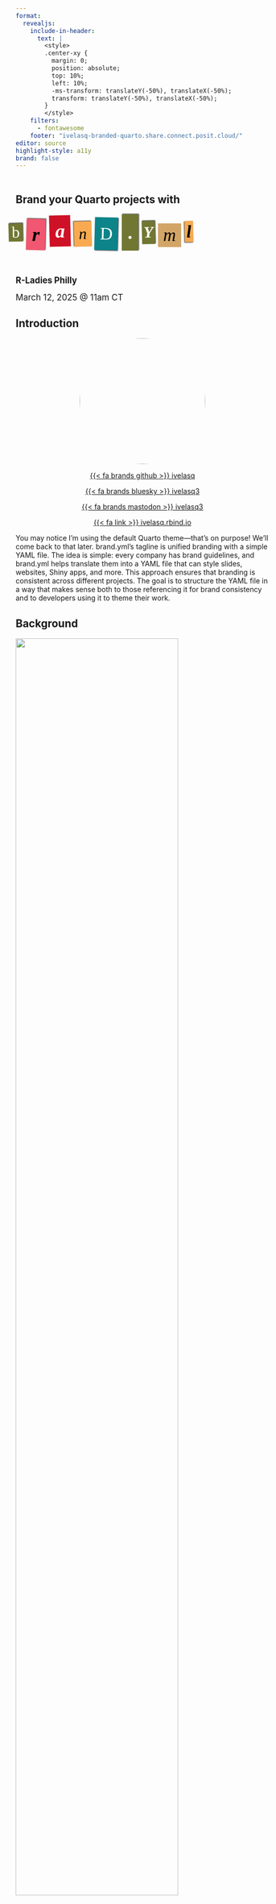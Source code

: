 ```yaml
---
format: 
  revealjs:
    include-in-header: 
      text: |
        <style>
        .center-xy {
          margin: 0;
          position: absolute;
          top: 10%;
          left: 10%;
          -ms-transform: translateY(-50%), translateX(-50%);
          transform: translateY(-50%), translateX(-50%);
        }
        </style>
    filters:
      - fontawesome
    footer: "ivelasq-branded-quarto.share.connect.posit.cloud/"
editor: source
highlight-style: a11y
brand: false
---
```


##  {.title background-color="#cbc3e3"}

<br>
[Brand your Quarto projects with]{style="font-size: 1.5em; font-weight: bold;"}

```{=html}
<link rel="preconnect" href="https://fonts.googleapis.com" />
<link rel="preconnect" href="https://fonts.gstatic.com" crossorigin />
<link href="https://fonts.googleapis.com/css2?family=Abril+Fatface&family=Alfa+Slab+One&family=Berkshire+Swash&family=Cabin:ital,wght@0,400..700;1,400..700&family=Courier+Prime:ital,wght@0,400;0,700;1,400;1,700&family=Crimson+Pro:ital,wght@0,200..900;1,200..900&family=Germania+One&family=Lobster&family=Pacifico&family=Rubik:ital,wght@0,300..900;1,300..900&family=Rye&display=swap" rel="stylesheet" />


<style type="text/css">
body.texturizer {
  margin: 3em;
}

div.ts {
  font-size:2.5em;
  line-height: normal;
  word-spacing:0.5em;
}

div.ts .tw .tc,
div.ts .tw,
div.ts {
  display: inline-block;
}

div.ts .tw {
  white-space: pre;
  margin-left: -0.5em;
  margin-right: .2em;
}

div.ts .rr {
  -ms-transform: rotate(1.5deg);
  -webkit-transform: rotate(1.5deg);
  transform: rotate(1.5deg);
}

div.ts .rl {
  -ms-transform: rotate(-1.5deg);
  -webkit-transform: rotate(-1.5deg);
  transform: rotate(-1.5deg);
}

</style>
<div id="ransomizer"><div class="ts"><div class="tw"><div class="tc rl" style="background-color:#717732;color:#ffffff;font-family:'Rubik', serif; font-size:90%; background-image:url(https://i.imgur.com/IcV8Q3G.png) ; background-position: left center; box-shadow:1px -1px 2px #333; line-height:75%; margin:0.1em; padding:0.2em; vertical-align:0.1em; ">b</div><div class="tc rr" style="background-color:#f15770;color:#000000;font-family:'Germania One', serif; font-size:110%; font-weight:bold; font-style:italic; box-shadow:1px -1px 2px #333; text-transform:lowercase; line-height:100%; margin:0.1em; padding:0.3em; vertical-align:-0.1em; ">r</div><div class="tc rl" style="background-color:#ce1126;color:#ffffff;font-family:'Rubik', serif; font-size:110%; font-weight:bolder; background-image:url(https://i.imgur.com/pwrAKPo.png) ; background-position: right top; font-style:italic; text-transform:lowercase; line-height:100%; margin:0.1em; padding:0.3em; vertical-align:0.1em; ">a</div><div class="tc rl" style="background-color:#f9aa51;color:#000000;font-family:'Rubik', serif; font-size:90%; font-style:italic; box-shadow:-1px -1px 2px #333; text-transform:lowercase; line-height:100%; margin:0.1em; padding:0.3em; vertical-align:baseline; ">n</div><div class="tc rr" style="background-color:#0c8489;color:#fbffff;font-family:'Cabin', serif; font-size:100%; background-image:url(https://i.imgur.com/IcV8Q3G.png) ; background-position: left bottom; box-shadow:1px 1px 2px #333; text-transform:uppercase; line-height:125%; margin:0.1em; padding:0.3em; vertical-align:baseline; ">d</div><div class="tc " style="background-color:#717732;color:#ffffff;font-family:'Germania One', serif; font-size:110%; font-weight:bolder; background-image:url(https://i.imgur.com/pwrAKPo.png) ; background-position: center center; box-shadow:1px -1px 2px #333; text-transform:uppercase; line-height:125%; margin:0.1em; padding:0.3em; vertical-align:baseline; ">.</div><div class="tc rl" style="background-color:#717732;color:#ffffff;font-family:'Cabin', serif; font-size:90%; font-weight:bold; background-image:url(https://i.imgur.com/pwrAKPo.png) ; background-position: left center; font-style:italic; box-shadow:1px -1px 2px #333; text-transform:uppercase; line-height:125%; margin:0.1em; padding:0.1em; vertical-align:0.1em; ">y</div><div class="tc " style="background-color:#d2a567;color:#000000;font-family:'Rubik', serif; font-size:100%; font-style:italic; line-height:75%; margin:0.1em; padding:0.3em; vertical-align:-0.1em; ">m</div><div class="tc rl" style="background-color:#f9aa51;color:#000000;font-family:'Crimson Pro', serif; font-size:100%; font-weight:bold; font-style:italic; box-shadow:-1px 1px 2px #333; text-transform:lowercase; line-height:100%; margin:0.1em; padding:0.1em; vertical-align:0.1em; ">l</div></div>
</div></div>
```
<br>

[R-Ladies Philly]{style="font-size: 1.2em; font-weight: bold;"}

[March 12, 2025 @ 11am CT]{style="font-size: 1.2em;"}

## Introduction

<center>

<img src="images/profile.jpg" style="border-radius: 50%;" width="250px"/>

[{{< fa brands github >}} ivelasq](https://github.com/ivelasq)

[{{< fa brands bluesky >}} ivelasq3](https://twitter.com/ivelasq3)

[{{< fa brands mastodon >}} ivelasq3](https://fosstodon.org/@ivelasq3)

[{{< fa link >}} ivelasq.rbind.io](https://ivelasq.rbind.io)

</center>

::: notes
You may notice I'm using the default Quarto theme—that's on purpose! We'll come back to that later. brand.yml's tagline is unified branding with a simple YAML file. The idea is simple: every company has brand guidelines, and brand.yml helps translate them into a YAML file that can style slides, websites, Shiny apps, and more. This approach ensures that branding is consistent across different projects. The goal is to structure the YAML file in a way that makes sense both to those referencing it for brand consistency and to developers using it to theme their work.
:::

## Background

![](images/quarto-announce.png){width=80% fig-align="center"}

::: notes
I'm going to start with a very real story.
:::

## Background

![](images/fake-text1.png){width=80% fig-align="center"}

## Background

![](images/fake-text2.png){width=80% fig-align="center"}

##

![](images/report-design.png){width=80% fig-align="center"}

::: aside
[David Keyes | Report Design in R: Small Tweaks that Make a Big Difference | posit::conf(2024)](https://www.youtube.com/watch?v=bp1SMhLoz_M)
:::

::: notes
At posit::conf(2024), David Keyes gave a talk about Quarto’s default styles. The defaults work well, but his company focuses on creating reports that are not just functional but also visually appealing.
:::

## {.title background-gradient="linear-gradient(to bottom, #DFB12F, #805280)"}

::: {.center-xy}

[Aesthetic<br>Usability<br>Effect]{style="font-size: 3em; font-weight: bold; color: white;"}

:::

::: notes
Does this actually matter? The answer is yes. David discusses the aesthetic usability effect—the idea that people perceive visually appealing designs as more intuitive and easier to use. Making things look better isn’t just about style; it helps ensure your work is more effective in reaching your audience.
:::

##

![](images/push-to-prod.png){width=80% fig-align="center"}

::: aside
[Heather & Jacqueline Nolis | Push straight to prod: API development with R and Tensorflow | rstudio::conf(2019)](https://www.youtube.com/watch?v=RndK5em1dHo)
:::

::: notes
At RStudio::conf(2019), Heather and Jacqueline Nolis gave a talk about prototyping a Shiny app to present to stakeholders and gain their buy-in. Their goal wasn’t just to deliver information in the right format—like a web app—but also to present it in a way stakeholders would find familiar and engaging. They shared that they spent an extra day theming the app to match T-Mobile’s brand style, which turned out to be a crucial step in securing stakeholder approval.
:::

## 

![](images/data-viz.png){width=80% fig-align="center"}

. . .

```r
library("ggplot2")
library("ggthemes")

ggplot(mtcars) +
  geom_point(aes(x = wt, y = mpg, colour = factor(gear))) +
  facet_wrap( ~ am) +
  scale_y_continuous(position = "right") +
  theme_economist() +
  scale_colour_economist()
```

::: aside
[Source](https://medium.economist.com/charting-new-territory-7f5afb293270)
:::

::: notes
This isn’t a new idea—it's why marketing teams invest time and resources into developing brand guidelines. But branding isn’t just for marketers; developers also need to consider it to make their work more effective and engaging. Take data visualizations, for example. When you see a certain style, you instantly recognize it as The Economist’s. Their design is so distinct and standardized that it even has its own ggplot2 theme.
:::

## 

![](images/fake-text3.png){width=80% fig-align="center"}

::: notes
That’s why the release of brand.yml was so exciting—it provided another option for people looking to create beautifully themed documents with ease.
:::

##
<br>
<br>
![](images/brand-yml.png){fig-align="center"}

::: aside
[posit-dev.github.io/brand-yml](https://posit-dev.github.io/brand-yml)
:::

## brand.yml

1. Define branding in a single `_brand.yml` file.
2. Instantly apply branding across Quarto documents, Shiny apps, and more.

::: notes
You create a single YAML file that Quarto and Shiny will pick up, ensuring consistent branding across your outputs. The idea is to take your brand guidelines and translate them into structured YAML. Do you need CSS? Maybe. brand.yml can handle both, offering "Good Enough" theming. It might not match your company’s guidelines perfectly, but it will get you very close. To specify a brand, simply create a _brand.yml file in the root directory of your project (next to _quarto.yml). Quarto will automatically detect the _brand.yml file and apply the branding to all supported document formats in the project.
:::

## Where does it work?

* [Quarto](https://quarto.org/) v1.6
  * `html`, `dashboard`, `revealjs`, `typst`
* [Shiny for Python](https://shiny.posit.co/py/) v1.2
* R Markdown (with [bslib v0.9.0](https://shiny.posit.co/blog/posts/bslib-0.9.0/))
* Shiny for R (with [bslib v0.9.0](https://shiny.posit.co/blog/posts/bslib-0.9.0/))

## brand.yml elements

* `meta`: Identifying information, name of the company, URLs, etc.
* `logo`: Files or links to the brand’s logos.
* `color`: Colors in the brand's color palette. 
* `typography`: Fonts for different elements. 
* `defaults`: Additional context-specific settings.

## `_brand.yml` structure

```.yaml
meta: 
  name: Example Company
  link: 
    github: https://github.com/example-company

logo: 
  medium: logos/logo.png

color:
  palette:
    black: "#1C2826"
    blue: "#0C0A3E" 
    neutral: "#F9F7F1" 
    red: "#BA274A"
    violet: "#4D6CFA"
  background: neutral
  foreground: black
  primary: blue
  secondary: violet
  danger: red

typography:
  fonts:
    - family: Nunito Sans
      source: google
    - family: Montserrat
      source: google
    - family: Fira Code
      source: google

  base: Nunito Sans
  headings:
    family: Montserrat
    weight: 700
    color: primary
  monospace: Fira Code
  link:
    color: danger
    decoration: underline
```

::: notes
You might be wondering, What is YAML? YAML stands for "YAML Ain't Markup Language." It's a simple data serialization format that uses key-value pairs to represent data in a readable way. Let’s take a look at a file—the _brand.yml file. This would be in your project and typically include the elements mentioned earlier. Everything is optional, so you can add as much or as little as needed. Whether you want a simple or more complex file, it's all up to you.
:::

## Metadata

```.yaml
meta: 
  name: Example Company
  link: 
    github: https://github.com/example-company
```

::: notes
The first thing to include in the _brand.yml file is your key identity information—such as the company name, links to your brand guidelines, and more. Under the meta section, you’ll find the company name and a link to your website. You can also include a range of names or social media handles. Quarto doesn’t do anything with the meta values—they’re just for reference.
:::

::: aside
[brand.yml metadata documentation](https://posit-dev.github.io/brand-yml/brand/meta.html)
:::

## Logo

```.yaml
logo: 
  medium: logos/logo.png
```

::: notes
Use the logo field to specify your brand’s logo at various sizes. You can provide a local file path (relative to the location of _brand.yml) or a URL. This flexible system supports different logo sizes, light/dark variants, and the ability to store multiple image resources for various use cases.
:::

::: aside
[brand.yml logo documentation](https://posit-dev.github.io/brand-yml/brand/logo.html)
:::


## Logo

### Multi-size configuration

```.yaml
logo:
  small: logos/icon.png
  medium: logos/header-logo.png
  large: logos/full-logo.svg
```

::: aside
[brand.yml logo documentation](https://posit-dev.github.io/brand-yml/brand/logo.html)
:::

## Logo

### Light/dark variants

```.yaml
logo:
  small: logos/icon.png
  medium:
    light: logos/header-logo.png
    dark: logos/header-logo-white.png
  large: logos/full-logo.svg
```

::: aside
[brand.yml logo documentation](https://posit-dev.github.io/brand-yml/brand/logo.html)
:::

## Colors

```.yaml
color:
  palette:
    black: "#1C2826"
    blue: "#0C0A3E" 
    neutral: "#F9F7F1" 
    red: "#BA274A"
    violet: "#4D6CFA"
  background: neutral
  foreground: black
  primary: blue
  secondary: violet
  danger: red
```

::: aside
[brand.yml color documentation](https://posit-dev.github.io/brand-yml/brand/color.html)
:::

::: notes
Next, let's define your brand’s colors in structured YAML. Use the color field to set your brand’s color palette, mapping each color to its semantic role. First, load your colors using their hex codes. Then, define the palette with special names, so you can refer to them easily. Assign colors to specific properties, and Quarto will apply them in the output. You can also reuse these colors throughout the _brand.yml file, just like with typography.
:::

## Typography

```.yaml
typography:
  fonts:
    - family: Nunito Sans
      source: google
    - family: Montserrat
      source: google
    - family: Fira Code
      source: google
```

::: notes
The typography element lets you specify fonts and their styles. Use the fonts field to list the fonts for your brand—this can be simple or more detailed. You can then refer to these fonts by family in other typography options. You can use fonts from public sources like Google Fonts, or list custom font files using a relative path or URL. One thoughtful feature: Google Fonts can add tracking, but there’s a GDPR-compliant alternative, Bunny Fonts, if you prefer that.
:::

::: aside
[brand.yml typography documentation](https://posit-dev.github.io/brand-yml/brand/typography.html)
:::

## Typography

```.yaml
  base: Nunito Sans
  headings:
    family: Montserrat
    weight: 700
    color: primary
  monospace: Fira Code
  link:
    color: danger
    decoration: underline
```

::: notes
You can then specify how the fonts are applied and styled. The base and headings options control the style for the main text and headings, respectively.
:::

::: aside
[brand.yml typography documentation](https://posit-dev.github.io/brand-yml/brand/typography.html)
:::

## Defaults

```.yaml
defaults:
  bootstrap:
    defaults:
      enable-rounded: false
      link-decoration: none
```

::: notes
These are additional, context-specific settings beyond basic brand colors and typography. For example, they could be options used by Bootstrap in Quarto or Shiny. They might also be integrated into existing Quarto YAML fields like format or website, or added as new fields for other contexts, such as Shiny.
:::

::: aside
[brand.yml defaults documentation](https://posit-dev.github.io/brand-yml/brand/defaults.html)
:::

## brand.yml inspiration

![](images/inspiration.png){fig-align="center" width=80%}

::: aside
[brand.yml inspiration page](https://posit-dev.github.io/brand-yml/inspiration/)
:::

::: notes
The brand.yml inspiration page features examples of companies and their themes. It’s a great resource for inspiration and reference. Plus, the team would love to add your company’s theme to the inspiration page!
:::

## Let's try it out! {.title background-color="#cbc3e3"}

![](images/rladies-brand.png){fig-align="center" width=80%}

::: aside
[R-Ladies Organizational Guide - Branding](https://guide.rladies.org/organization/tech/brand/)
:::

## Creating a brand.yml with an LLM

![](images/llm.png){fig-align="center" width=80%}

::: aside
[Creating a brand.yml with an LLM](https://posit-dev.github.io/brand-yml/articles/llm-brand-yml-prompt/)
:::

## Creating a brand.yml with an LLM {.smaller}

* Explain brand.yml using the provided Markdown file in either a chat interface or as a system prompt
* Then, follow up with additional instructions: `Create a _brand.yml for {company} using the following context from {company}'s' brand guidelines`
* Test it out using the Shiny example app

::: aside
[Creating a brand.yml with an LLM](https://posit-dev.github.io/brand-yml/articles/llm-brand-yml-prompt/)
:::

::: notes
ou might be thinking, Extracting color values, fonts, and logos from brand guidelines can be tedious. Thankfully, large language models (LLMs) are great at processing information and can do the hard work for you! Since brand.yml is a relatively new project, LLMs like OpenAI’s ChatGPT, Anthropic’s Claude, and others haven’t fully learned the syntax—yet. However, it’s easy to teach an LLM everything it needs to know about brand.yml. We’ve created a simple markdown file explaining brand.yml that you can copy and paste into a chat interface or use as a system prompt. Just copy the code block below and paste it into a chat interface or system prompt. Then, give it instructions to create the YAML file. There’s also a Shinylive app linked in the article if you want to try it out online.
:::

## Using `_brand.yml` values

Beyond the automatic application of your brand file, you can also directly access `_brand.yml` values in Quarto documents via the `brand` shortcode.

```.md
{{{< brand logo LOGO_NAME >}}}
```

<br>

```.md
`## Slide Title {background-color='{{{< brand color primary >}}}'}`
```

::: notes
You can’t currently access typography, meta, or defaults values using the brand shortcode.
:::

## brand.yml structure (outside of Quarto Projects)

```.yaml
---
brand:
  color:
    background: "#fff"
---
```

::: notes
You can create a _brand.yml file outside of a Quarto project (e.g. without a _quarto.yml). In this case, _brand.yml will automatically apply to documents in the same directory.
:::

## Disabling brand.yml

Disable brand for a document by setting `brand` to `false`:

```.yaml
---
brand: false
---
```

## Theming priority

Keep in mind that `_brand.yml` always takes *lowest* priority in styles.

```.yaml
theme:
  - brand        # theming derived from `_brand.yml`
  - cosmo        # a predefined bootswatch theme
  - tweaks.scss  # a user-defined customization
```

::: notes
Defined themes will override the brand settings. As a result, values set by the brand.yml file can be overridden by themes like cosmo or by tweaks.scss. While this can be useful in some cases, you may often want the brand settings to take priority. For these situations, use the following:
:::

## Theming priority

Keep in mind that `_brand.yml` always takes *lowest* priority in styles.

```.yaml
theme:
  - cosmo        # a predefined bootswatch theme
  - brand        # theming derived from `_brand.yml`
  - tweaks.scss  # a user-defined customization
```

## Sharing brand.yml

- Create an extension
- Upload to a GitHub repo where it can be downloaded

::: aside
[Quarto extensions documentation](https://quarto.org/docs/extensions/)
:::

## Future of brand.yml

Join the [discussion](https://github.com/posit-dev/brand-yml/discussions)!

::: notes
One thing in the works is adding branding support for plots and tables. Since brand.yml is a new project, we’d love your feedback to help shape its future. Some fields may change as we learn what works and what doesn’t.
:::

##  

<br>
<br>
```{=html}
</style>
<div id="ransomizer"><div class="ts"><div class="tw"><div class="tc " style="background-color:#f9aa51;color:#000000;font-family:'Germania One', serif; font-size:110%; font-weight:bold; box-shadow:1px -1px 2px #333; text-transform:lowercase; line-height:125%; text-decoration:underline; margin:0.1em; padding:0.1em; vertical-align:0.1em; ">T</div><div class="tc rl" style="background-color:#717732;color:#ffffff;font-family:'Rubik', serif; font-size:110%; font-weight:bold; background-image:url(https://i.imgur.com/pwrAKPo.png) ; background-position: left bottom; font-style:italic; box-shadow:-1px 1px 2px #333; text-transform:lowercase; line-height:75%; margin:0.1em; padding:0.3em; vertical-align:-0.1em; ">h</div><div class="tc rl" style="background-color:#ce1126;color:#ffffff;font-family:'Rubik', serif; font-size:100%; font-weight:bold; box-shadow:1px -1px 2px #333; text-transform:lowercase; line-height:75%; margin:0.1em; padding:0.3em; vertical-align:-0.1em; ">a</div><div class="tc rl" style="background-color:#ce1126;color:#ffffff;font-family:'Crimson Pro', serif; font-size:90%; box-shadow:1px -1px 2px #333; text-transform:lowercase; line-height:125%; margin:0.1em; padding:0.3em; vertical-align:baseline; ">n</div><div class="tc " style="background-color:#717732;color:#ffffff;font-family:'Alfa Slab One', serif; font-size:100%; font-weight:lighter; background-image:url(https://i.imgur.com/IcV8Q3G.png) ; background-position: center top; box-shadow:-1px 1px 2px #333; text-transform:uppercase; line-height:100%; margin:0.1em; padding:0.2em; vertical-align:0.1em; ">k</div></div>
 <div class="tw"><div class="tc rr" style="background-color:#f8c83c;color:#000000;font-family:'Rubik', serif; font-size:100%; font-style:italic; box-shadow:-1px -1px 2px #333; line-height:100%; margin:0.1em; padding:0.3em; vertical-align:-0.1em; ">y</div><div class="tc " style="background-color:#0c8489;color:#fbffff;font-family:'Alfa Slab One', serif; font-size:110%; font-weight:lighter; background-image:url(https://i.imgur.com/ruhP2kd.png) ; background-position: center top; text-transform:uppercase; line-height:125%; text-decoration:underline; margin:0.1em; padding:0.2em; vertical-align:baseline; ">o</div><div class="tc " style="background-color:#803f1d;color:#ffffff;font-family:'Rubik', serif; font-size:90%; box-shadow:1px 1px 2px #333; text-transform:lowercase; line-height:125%; margin:0.1em; padding:0.3em; vertical-align:0.1em; ">u</div><div class="tc rl" style="background-color:#f8c83c;color:#000000;font-family:'Crimson Pro', serif; font-size:90%; background-image:url(https://i.imgur.com/IcV8Q3G.png) ; background-position: left center; box-shadow:-1px -1px 2px #333; text-transform:uppercase; line-height:100%; margin:0.1em; padding:0.3em; vertical-align:0.1em; ">!</div></div>
</div></div>
```
